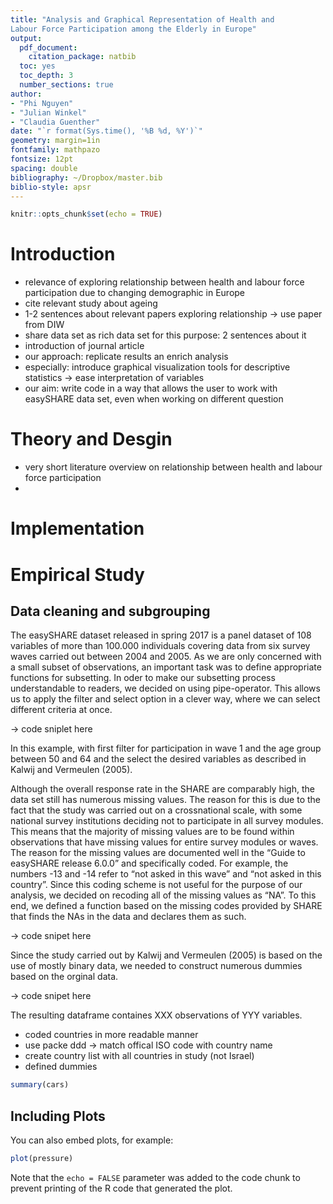 ```yaml
---
title: "Analysis and Graphical Representation of Health and  
Labour Force Participation among the Elderly in Europe"
output: 
  pdf_document:
    citation_package: natbib
  toc: yes
  toc_depth: 3
  number_sections: true
author:
- "Phi Nguyen"
- "Julian Winkel"
- "Claudia Guenther"
date: "`r format(Sys.time(), '%B %d, %Y')`"
geometry: margin=1in
fontfamily: mathpazo
fontsize: 12pt
spacing: double
bibliography: ~/Dropbox/master.bib
biblio-style: apsr
---
```


```r
knitr::opts_chunk$set(echo = TRUE)
```



# Introduction
- relevance of exploring relationship between health and labour force participation due to changing demographic in Europe
- cite relevant study about ageing 
- 1-2 sentences about relevant papers exploring relationship -> use paper from DIW
- share data set as rich data set for this purpose: 2 sentences about it
- introduction of journal article 
- our approach: replicate results an enrich analysis
- especially: introduce graphical visualization tools for descriptive statistics -> ease interpretation of variables
- our aim: write code in a way that allows the user to work with easySHARE data set, even when working on different question


# Theory and Desgin
- very short literature overview on relationship between health and labour force participation
- 

# Implementation

# Empirical Study

## Data cleaning and subgrouping
The easySHARE dataset released in spring 2017 is a panel dataset of 108 variables of more than 100.000 individuals covering data from six survey waves carried out between 2004 and 2005. As we are only concerned with a small subset of observations, an important task was to define appropriate functions for subsetting. In oder to make our subsetting process understandable to readers, we decided on using pipe-operator. This allows us to apply the filter and select option in a clever way, where we can select different criteria at once. 

-> code sniplet here

In this example, with first filter for participation in wave 1 and the age group between 50 and 64 and the select the desired variables as described in Kalwij and Vermeulen (2005).

Although the overall response rate in the SHARE are comparably high, the data set still has numerous missing values. The reason for this is due to the fact that the study was carried out on a crossnational scale, with some national survey institutions deciding not to participate in all survey modules. This means that the majority of missing values are to be found within observations that have missing values for entire survey modules or waves. The reason for the missing values are documented well in the "Guide to easySHARE release 6.0.0" and specifically coded. For example, the numbers -13 and -14 refer to “not asked in this wave” and “not asked in this country”. Since this coding scheme is not useful for the purpose of our analysis, we decided on recoding all of the missing values as "NA". To this end, we defined a function based on the missing codes provided by SHARE that finds the NAs in the data and declares them as such. 

-> code snipet here

Since the study carried out by Kalwij and Vermeulen (2005) is based on the use of mostly binary data, we needed to construct numerous dummies based on the orginal data.

-> code snipet here


The resulting dataframe containes XXX observations of YYY variables.  


- coded countries in more readable manner
- use packe ddd -> match offical ISO code with country name
- create country list with all countries in study (not Israel)
- defined dummies


```r
summary(cars)
```

## Including Plots

You can also embed plots, for example:

```r
plot(pressure)
```

Note that the `echo = FALSE` parameter was added to the code chunk to prevent printing of the R code that generated the plot.
